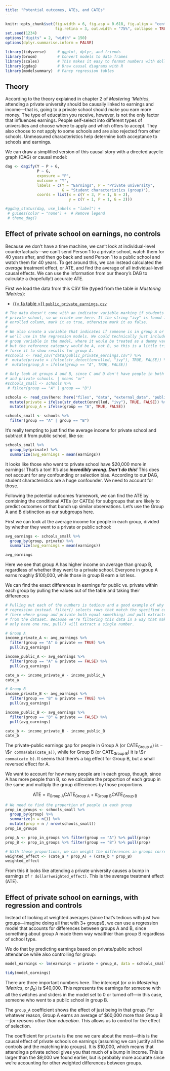 ```yaml
---
title: "Potential outcomes, ATEs, and CATEs"
---
```


```r
knitr::opts_chunk$set(fig.width = 6, fig.asp = 0.618, fig.align = "center",
                      fig.retina = 3, out.width = "75%", collapse = TRUE)
set.seed(1234)
options("digits" = 2, "width" = 150)
options(dplyr.summarise.inform = FALSE)
```

```r
library(tidyverse)     # ggplot, dplyr, and friends
library(broom)         # Convert models to data frames
library(scales)        # This makes it easy to format numbers with dollar(), comma(), etc.
library(ggdag)         # Draw causal diagrams with R
library(modelsummary)  # Fancy regression tables
```

## Theory

According to the theory explained in chapter 2 of *Mastering 'Metrics*, attending a private university should be causally linked to earnings and income---that is, going to a private school should make you earn more money. The type of education you receive, however, is not the only factor that influences earnings. People self-select into different types of universities and choose where to apply and which offers to accept. They also choose to not apply to some schools and are also rejected from other schools. Unmeasured characteristics help determine both acceptance to schools and earnings.

We can draw a simplified version of this causal story with a directed acyclic graph (DAG) or causal model:

```r
dag <- dagify(Y ~ P + G,
              P ~ G,
              exposure = "P",
              outcome = "Y",
              labels = c(Y = "Earnings", P = "Private university",
                         G = "Student characteristics (group)"),
              coords = list(x = c(Y = 3, P = 1, G = 2),
                            y = c(Y = 1, P = 1, G = 2)))

#ggdag_status(dag, use_labels = "label") +
 # guides(color = "none") +  # Remove legend
 # theme_dag()
```

## Effect of private school on earnings, no controls

Because we don't have a time machine, we can't look at individual-level counterfactuals---we can't send Person 1 to a private school, watch them for 40 years after, and then go back and send Person 1 to a public school and watch them for 40 years. To get around this, we can instead calculated the *average* treatment effect, or ATE, and find the average of all individual-level causal effects. We can use the information from our theory's DAG to calculate a (hopefully!) accurate ATE.

First we load the data from this CSV file (typed from the table in *Mastering 'Metrics*):

- [{{< fa table >}} `public_private_earnings.csv`](/files/data/external_data/public_private_earnings.csv)

```r
# The data doesn't come with an indicator variable marking if students went to a
# private school, so we create one here. If the string "ivy" is found in the
# enrolled column, mark it as true, otherwise mark it as false.
#
# We also create a variable that indicates if someone is in group A or not that
# we'll use in the regression models. We could technically just include the
# group variable in the model, where it would be treated as a dummy variable,
# but the reference category would be A, not B, so this is a little trick to
# force it to show results for group A.
#schools <- read_csv("data/public_private_earnings.csv") %>%
#  mutate(private = ifelse(str_detect(enrolled, "ivy"), TRUE, FALSE)) %>%
#  mutate(group_A = ifelse(group == "A", TRUE, FALSE))

# Only look at groups A and B, since C and D don't have people in both public
# and private schools. | means "or"
#schools_small <- schools %>%
 # filter(group == "A" | group == "B")
```

```r
schools <- read_csv(here::here("files", "data", "external_data", "public_private_earnings.csv")) %>%
  mutate(private = ifelse(str_detect(enrolled, "ivy"), TRUE, FALSE)) %>%
  mutate(group_A = ifelse(group == "A", TRUE, FALSE))

schools_small <- schools %>%
  filter(group == "A" | group == "B")
```

It's really tempting to just find the average income for private school and subtract it from public school, like so:

```r
schools_small %>%
  group_by(private) %>%
  summarize(avg_earnings = mean(earnings))
```

It looks like those who went to private school have \$20,000 more in earnings! That's a ton! It's also ***incredibly wrong***. ***Don't do this!*** This does not account for any confounding or selection bias. According to our DAG, student characteristics are a huge confounder. We need to account for those.

Following the potential outcomes framework, we can find the ATE by combining the conditional ATEs (or CATEs) for subgroups that are likely to predict outcomes or that bunch up similar observations. Let's use the Group A and B distinction as our subgroups here.

First we can look at the average income for people in each group, divided by whether they went to a private or public school:

```r
avg_earnings <- schools_small %>%
  group_by(group, private) %>%
  summarize(avg_earnings = mean(earnings))

avg_earnings
```

Here we see that group A has higher income on average than group B, regardless of whether they went to a private school. Everyone in group A earns roughly \$100,000, while those in group B earn a lot less.

We can find the exact differences in earnings for public vs. private within each group by pulling the values out of the table and taking their differences

```r
# Pulling out each of the numbers is tedious and a good example of why we use
# regression instead. filter() selects rows that match the specified conditions
# (here where group and private both equal something) and pull extracts a column
# from the dataset. Because we're filtering this data in a way that makes it
# only have one row, pull() will extract a single number.

# Group A
income_private_A <- avg_earnings %>%
  filter(group == "A" & private == TRUE) %>%
  pull(avg_earnings)

income_public_A <- avg_earnings %>%
  filter(group == "A" & private == FALSE) %>%
  pull(avg_earnings)

cate_a <- income_private_A - income_public_A
cate_a

# Group B
income_private_B <- avg_earnings %>%
  filter(group == "B" & private == TRUE) %>%
  pull(avg_earnings)

income_public_B <- avg_earnings %>%
  filter(group == "B" & private == FALSE) %>%
  pull(avg_earnings)

cate_b <- income_private_B - income_public_B
cate_b
```

The private-public earnings gap for people in Group A (or $\text{CATE}_\text{Group A}$) is −\\\$`r comma(abs(cate_a))`, while for Group B (or $\text{CATE}_\text{Group B}$) it is \\\$`r comma(cate_b)`. It seems that there's a big effect for Group B, but a small reversed effect for A.

We want to account for how many people are in each group, though, since A has more people than B, so we calculate the proportion of each group in the same and multiply the group differences by those proportions.

$$
\text{ATE} = \pi_\text{Group A} \text{CATE}_\text{Group A} + \pi_\text{Group B} \text{CATE}_\text{Group B}
$$

```r
# We need to find the proportion of people in each group
prop_in_groups <- schools_small %>%
  group_by(group) %>%
  summarize(n = n()) %>%
  mutate(prop = n / nrow(schools_small))
prop_in_groups

prop_A <- prop_in_groups %>% filter(group == "A") %>% pull(prop)
prop_B <- prop_in_groups %>% filter(group == "B") %>% pull(prop)

# With those proportions, we can weight the differences in groups correctly
weighted_effect <- (cate_a * prop_A) + (cate_b * prop_B)
weighted_effect
```

From this it looks like attending a private university causes a bump in earnings of `r dollar(weighted_effect)`. This is the average treatment effect (ATE).


## Effect of private school on earnings, with regression and controls

Instead of looking at weighted averages (since that's tedious with just two groups—imagine doing all that with 3+ groups!), we can use a regression model that accounts for differences between groups A and B, since something about group A made them way wealthier than group B regardless of school type.

We do that by predicting earnings based on private/public school attendance while also controlling for group:

```r
model_earnings <- lm(earnings ~ private + group_A, data = schools_small)
```

```r
tidy(model_earnings)
```

There are three important numbers here. The intercept (or $\alpha$ in *Mastering 'Metrics*, or $\beta_0$) is \$40,000. This represents the earnings for someone with all the switches and sliders in the model set to 0 or turned off—in this case, someone who went to a public school in group B.

The `group_A` coefficient shows the effect of just being in that group. For whatever reason, Group A earns an average of \$60,000 more than Group B—*for reasons other than education*. This allows us to control for the effect of selection.

The coefficient for `private` is the one we care about the most—this is the causal effect of private schools on earnings (assuming we can justify all the controls and the matching into groups). It is <span>\$</span>10,000, which means that attending a private school gives you that much of a bump in income. This is larger than the <span>\$</span>9,000 we found earlier, but is probably more accurate since we're accounting for other weighted differences between groups.
